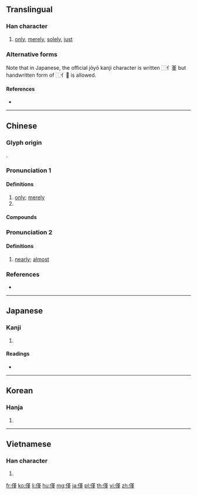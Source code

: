 {{character info/new}}
{{also|仅}}
==Translingual==

===Han character===
{{Han char|rn=9|rad=人|as=11|sn=13|four=24214|canj=OTLM|ids=⿰亻堇}}

# [[only]], [[merely]], [[solely]], [[just]]

===Alternative forms===
Note that in Japanese, the official jōyō kanji character is written ⿰亻堇 but handwritten form of ⿰亻𦰌 is allowed. <!--Page 9 of http://www.bunka.go.jp/kokugo_nihongo/sisaku/joho/joho/kijun/naikaku/pdf/joyokanjihyo_20101130.pdf-->

====References====
* {{Han ref|kx=0115.200|dkj=01048|dj=0246.080|hdz=10208.020|uh=50C5|ud=20677|bh=B6C8|bd=46792}}

----

==Chinese==
{{zh-forms|s=仅}}

===Glyph origin===
{{Han etym}}
{{Han compound|人|堇|ls=psc|c1=s|c2=p}}.

===Pronunciation 1===
{{zh-pron
|m=jǐn
|c=gan2,gan6
|c_note=gan6 - rare variant
|h=pfs=kiún
|mn=kín/kīn
|mn-t=geng2
|mc=y
|oc=y
|cat=adv,pn
}}

====Definitions====
{{zh-hanzi}}

# [[only]]; [[merely]]
# {{surname|lang=zh}}

====Compounds====
{{zh-der|不僅|僅可|僅以身免|僅有|僅夠|僅只|僅僅|僅容旋馬|功僅補過|碩果僅存|絕無僅有}}

===Pronunciation 2===
{{zh-pron
|m=僅
|c=gan2,gan6
|mn-t=geng2
|mc=y
|oc=y
|cat=adv
}}

====Definitions====
{{zh-hanzi}}

# {{lb|zh|literary}} [[nearly]]; [[almost]]

===References===
* {{R:yue:Hanzi}}

----

==Japanese==

===Kanji===
{{ja-kanji|grade=|rs=人11}}

# {{defn|lang=ja|sort=人11}}

====Readings====
* {{ja-readings|on=[[きん]] (kin)|kun=[[わずかに]] (wazukani), [[わずか]] (wazuka)}}

----

==Korean==

===Hanja===
{{ko-hanja|hangeul=근|rv=geun|mr=kŭn}}

# {{defn|lang=ko|sort=人11}}

----

==Vietnamese==

===Han character===
{{vi-hantu|[[cẩn]], [[cận]]|rs=人11}}

# {{defn|lang=vi|sort=人11}}

[[fr:僅]]
[[ko:僅]]
[[li:僅]]
[[hu:僅]]
[[mg:僅]]
[[ja:僅]]
[[pl:僅]]
[[th:僅]]
[[vi:僅]]
[[zh:僅]]